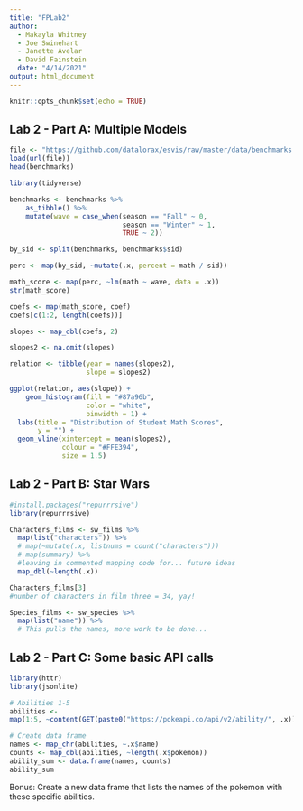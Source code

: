 ```yaml
---
title: "FPLab2"
author: 
  - Makayla Whitney
  - Joe Swinehart
  - Janette Avelar
  - David Fainstein
  date: "4/14/2021"
output: html_document
---
```


```r
knitr::opts_chunk$set(echo = TRUE)
```

## Lab 2 - Part A: Multiple Models
```r
file <- "https://github.com/datalorax/esvis/raw/master/data/benchmarks.rda"
load(url(file))
head(benchmarks)
```

```r
library(tidyverse)

benchmarks <- benchmarks %>%
	as_tibble() %>%
	mutate(wave = case_when(season == "Fall" ~ 0,
	                        season == "Winter" ~ 1,
	                        TRUE ~ 2))

by_sid <- split(benchmarks, benchmarks$sid)

perc <- map(by_sid, ~mutate(.x, percent = math / sid))

math_score <- map(perc, ~lm(math ~ wave, data = .x))
str(math_score)

coefs <- map(math_score, coef)
coefs[c(1:2, length(coefs))]

slopes <- map_dbl(coefs, 2)

slopes2 <- na.omit(slopes)

relation <- tibble(year = names(slopes2),
                   slope = slopes2)

ggplot(relation, aes(slope)) +
    geom_histogram(fill = "#87a96b",
                   color = "white", 
                   binwidth = 1) +
  labs(title = "Distribution of Student Math Scores",
       y = "") +
  geom_vline(xintercept = mean(slopes2),
             colour = "#FFE394", 
             size = 1.5)

```


## Lab 2 - Part B: Star Wars
```r
#install.packages("repurrrsive")
library(repurrrsive)

Characters_films <- sw_films %>% 
  map(list("characters")) %>% 
  # map(~mutate(.x, listnums = count("characters")))
  # map(summary) %>% 
  #leaving in commented mapping code for... future ideas
  map_dbl(~length(.x))

Characters_films[3]
#number of characters in film three = 34, yay!

Species_films <- sw_species %>% 
  map(list("name")) %>% 
  # This pulls the names, more work to be done...

```


## Lab 2 - Part C: Some basic API calls

```r
library(httr)
library(jsonlite)

# Abilities 1-5
abilities <-
map(1:5, ~content(GET(paste0("https://pokeapi.co/api/v2/ability/", .x)), "parsed"))

# Create data frame
names <- map_chr(abilities, ~.x$name)
counts <- map_dbl(abilities, ~length(.x$pokemon))
ability_sum <- data.frame(names, counts)
ability_sum
```

Bonus: Create a new data frame that lists the names of the pokemon with these specific abilities.

```r

```

